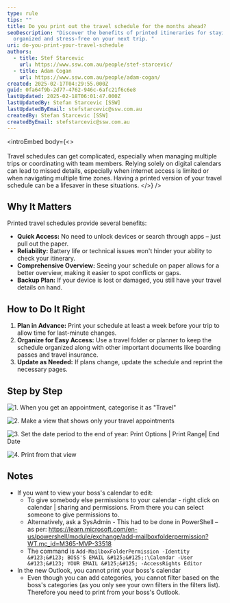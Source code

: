 ```yaml
---
type: rule
tips: ""
title: Do you print out the travel schedule for the months ahead?
seoDescription: "Discover the benefits of printed itineraries for staying
  organized and stress-free on your next trip. "
uri: do-you-print-your-travel-schedule
authors:
  - title: Stef Starcevic
    url: https://www.ssw.com.au/people/stef-starcevic/
  - title: Adam Cogan
    url: https://www.ssw.com.au/people/adam-cogan/
created: 2025-02-17T04:29:55.000Z
guid: 0fa64f9b-2d77-4762-946c-6afc21f6c6e8
lastUpdated: 2025-02-18T06:01:47.000Z
lastUpdatedBy: Stefan Starcevic [SSW]
lastUpdatedByEmail: stefstarcevic@ssw.com.au
createdBy: Stefan Starcevic [SSW]
createdByEmail: stefstarcevic@ssw.com.au
---
```

<introEmbed
  body={<>
\
\
Travel schedules can get complicated, especially when managing multiple trips or coordinating with team members. Relying solely on digital calendars can lead to missed details, especially when internet access is limited or when navigating multiple time zones. Having a printed version of your travel schedule can be a lifesaver in these situations.
  </>}
/>
## Why It Matters

Printed travel schedules provide several benefits:

* **Quick Access:** No need to unlock devices or search through apps – just pull out the paper.
* **Reliability:** Battery life or technical issues won't hinder your ability to check your itinerary.
* **Comprehensive Overview:** Seeing your schedule on paper allows for a better overview, making it easier to spot conflicts or gaps.
* **Backup Plan:** If your device is lost or damaged, you still have your travel details on hand.

## How to Do It Right

1. **Plan in Advance:** Print your schedule at least a week before your trip to allow time for last-minute changes.
2. **Organize for Easy Access:** Use a travel folder or planner to keep the schedule organized along with other important documents like boarding passes and travel insurance.
3. **Update as Needed:** If plans change, update the schedule and reprint the necessary pages.

## Step by Step

![1. When you get an appointment, categorise it as "Travel"](/uploads/rules/do-you-print-your-travel-schedule/pa-rule-1.png)

![2. Make a view that shows only your travel appointments](/uploads/rules/do-you-print-your-travel-schedule/pa-rule-2.png)

![3. Set the date period to the end of year:  Print Options | Print Range| End Date](/uploads/rules/do-you-print-your-travel-schedule/pa-rule-3.png)

![4. Print from that view](/uploads/rules/do-you-print-your-travel-schedule/pa-rule-4.png)

## Notes

* If you want to view your boss's calendar to edit:
  * To give somebody else permissions to your calendar - right click on calendar | sharing and permissions. From there you can select someone to give permissions to.
  * Alternatively, ask a SysAdmin - This had to be done in PowerShell – as per: <https://learn.microsoft.com/en-us/powershell/module/exchange/add-mailboxfolderpermission?WT.mc_id=M365-MVP-33518>
  * The command is
```Add-MailboxFolderPermission -Identity &#123;&#123; BOSS'S EMAIL &#125;&#125;:\Calendar -User &#123;&#123; YOUR EMAIL &#125;&#125; -AccessRights Editor```
* In the new Outlook, you cannot print your boss's calendar
  * Even though you can add categories, you cannot filter based on the boss's categories (as you only see your own filters in the filters list). Therefore you need to print from your boss's Outlook.
